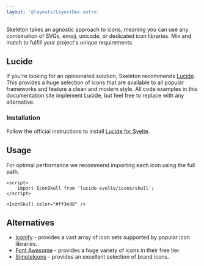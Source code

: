 ```yaml
---
layout: '@layouts/LayoutDoc.astro'
---
```




<p class="type-scale-5">Skeleton takes an agnostic approach to icons, meaning you can use any combination of SVGs, emoji, unicode, or dedicated icon
	libraries. Mix and match to fulfill your project's unique requirements.</p>

## Lucide

<figure class="linker bg-noise">
	<div class="flex gap-4">
		<Heart size={48} />
		<UserRound size={48} />
		<Triangle size={48} />
	</div>
</figure>

If you're looking for an opinionated solution, Skeleton recommends [Lucide](https://lucide.dev/). This provides a huge selection of icons that are available to all popular frameworks and feature a clean and modern style. All code examples in this documentation site implement Lucide, but feel free to replace with any alternative.

### Installation

Follow the official instructions to install [Lucide for Svelte](https://lucide.dev/guide/packages/lucide-svelte).

## Usage

For optimal performance we recommend importing each icon using the full path.

```svelte
<script>
	import IconSkull from 'lucide-svelte/icons/skull';
</script>

<IconSkull color="#ff3e98" />
```

## Alternatives

- [Iconify](https://iconify.design/) - provides a vast array of icon sets supported by popular icon libraries.
- [Font Awesome](https://fontawesome.com/) - provides a huge variety of icons in their free tier.
- [SimpleIcons](https://simpleicons.org/) - provides an excellent selection of brand icons.

